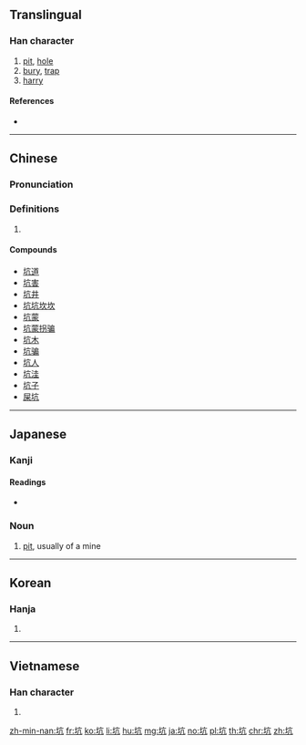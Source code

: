 {{also|阬}}
==Translingual==

===Han character===
{{Han char|rn=32|rad=土|as=04|sn=7|four=40117|canj=GYHN|ids=⿰土亢}}

# [[pit]], [[hole]]
# [[bury]], [[trap]]
# [[harry]]

====References====
* {{Han ref|kx=0226.010|dkj=04932|dj=0460.080|hdz=10426.090|uh=5751|ud=22353|bh=A77C|bd=42876}}

----
==Chinese==
{{zh-forms|s=开}}

===Pronunciation===
{{zh-pron
|m=kēng
|ma=zh-keng.ogg
|c=haang1
|h=pfs=hâng
|md=
|mn=kheⁿ/khiⁿ
|w=
|mc=y
|oc=y
|cat=
}}

===Definitions===
{{zh-hanzi}}

# {{rfdef|lang=zh}}

====Compounds====
* [[坑道]]
* [[坑害]]
* [[坑井]]
* [[坑坑坎坎]]
* [[坑蒙]]
* [[坑蒙拐骗]]
* [[坑木]]
* [[坑骗]]
* [[坑人]]
* [[坑洼]]
* [[坑子]]
* [[屎坑]]

----

==Japanese==

===Kanji===
{{ja-kanji|grade=c|rs=土04}}

====Readings====
{{ja-kanjitab|こう|yomi=o}}
* {{ja-readings|goon=[[きょう]] (kyō) {{non-joyo-reading}}|kanon=[[こう]] (kō)|kun=[[あな]] (ana), [[あなにする]] (ananisuru)}}

===Noun===
{{ja-noun|こう}}

# [[pit]], usually of a mine

----

==Korean==

===Hanja===
{{ko-hanja|hangeul=갱|rv=gaeng|mr=kaeng}}

# {{defn|lang=ko|sort=土04}}

----

==Vietnamese==

===Han character===
{{vi-hantu|[[khanh]], [[ganh]]|rs=土04}}

# {{defn|lang=vi|sort=土04}}

[[zh-min-nan:坑]]
[[fr:坑]]
[[ko:坑]]
[[li:坑]]
[[hu:坑]]
[[mg:坑]]
[[ja:坑]]
[[no:坑]]
[[pl:坑]]
[[th:坑]]
[[chr:坑]]
[[zh:坑]]